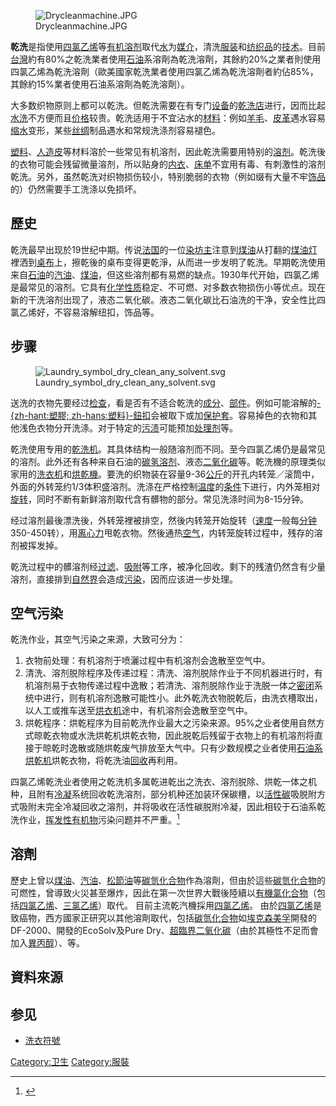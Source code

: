 {{copyedit|time=2015-11-23T11:21:03+00:00}}
{{refimprove|time=2015-11-23T11:21:03+00:00}}
[[File:Drycleanmachine.JPG|thumb]]

'''乾洗'''是指使用[[四氯乙烯|四氯乙烯]]等[[有机溶剂|有机溶剂]]取代[[水|水]]为[[媒介|媒介]]，清洗[[服装|服装]]和[[纺织品|纺织品]]的[[技术|技术]]。目前[[台灣|台灣]]約有80%之乾洗業者使用[[石油|石油]]系溶劑為乾洗溶劑，其餘約20%之業者則使用四氯乙烯為乾洗溶劑（歐美國家乾洗業者使用四氯乙烯為乾洗溶劑者約佔85%，其餘約15%業者使用石油系溶劑為乾洗溶劑）。

大多数织物原则上都可以乾洗。但乾洗需要在有专门[[设备|设备]]的[[洗衣店|乾洗店]]进行，因而比起[[水洗|水洗]]不方便而且[[价格|价格]]较贵。乾洗适用于不宜沾水的[[材料|材料]]：例如[[羊毛|羊毛]]、[[皮革|皮革]]遇水容易[[缩水|缩水]]变形，某些[[丝绸|丝绸]]制品遇水和常规洗涤剂容易褪色。

[[塑料|塑料]]、[[人造皮|人造皮]]等材料溶於一些常见有机溶剂，因此乾洗需要用特别的[[溶剂|溶剂]]。乾洗後的衣物可能会残留微量溶剂，所以贴身的[[内衣|内衣]]、[[床单|床单]]不宜用有毒、有刺激性的溶剂乾洗。另外，虽然乾洗对织物损伤较小，特别脆弱的衣物（例如缀有大量不牢[[饰品|饰品]]的）仍然需要手工洗涤以免损坏。

==歷史==
乾洗最早出现於19世纪中期。传说[[法国|法国]]的一位[[染坊主|染坊主]]注意到[[煤油|煤油]]从打翻的[[煤油灯|煤油灯]]裡洒到[[桌布|桌布]]上，擦乾後的桌布变得更乾淨，从而进一步发明了乾洗。早期乾洗使用来自[[石油|石油]]的[[汽油|汽油]]、[[煤油|煤油]]，但这些溶剂都有易燃的缺点。1930年代开始，四氯乙烯是最常见的溶剂。它具有[[化学性质|化学性质]]稳定、不可燃、对多数衣物损伤小等优点。现在新的干洗溶剂出现了，液态二氧化碳。液态二氧化碳比石油洗的干净，安全性比四氯乙烯好，不容易溶解纽扣，饰品等。

==步骤==
[[File:Laundry_symbol_dry_clean_any_solvent.svg|thumb]]

送洗的衣物先要经过[[检查|检查]]，看是否有不适合乾洗的[[成分|成分]]、[[部件|部件]]。例如可能溶解的[[塑料|-{zh-hant:塑膠; zh-hans:塑料}-]][[鈕扣|鈕扣]]会被取下或加[[保护套|保护套]]。容易掉色的衣物和其他浅色衣物分开洗涤。对于特定的[[污渍|污渍]]可能预加[[处理剂|处理剂]]等。

乾洗使用专用的[[乾洗机|乾洗机]]。其具体结构一般随溶剂而不同。至今四氯乙烯仍是最常见的溶剂。此外还有各种来自石油的[[碳氢溶剂|碳氢溶剂]]、液态[[二氧化碳|二氧化碳]]等。乾洗機的原理类似家用的[[洗衣机|洗衣机]]和[[烘乾機|烘乾機]]。要洗的织物装在容量9-36[[公斤|公斤]]的开孔内转笼／滚筒中，外面的外转笼约1/3体积盛溶剂。洗涤在严格控制[[温度|温度]]的[[条件|条件]]下进行，内外笼相对[[旋转|旋转]]，同时不断有新鲜溶剂取代含有髒物的部分。常见洗涤时间为8-15分钟。

经过溶剂最後漂洗後，外转笼裡被排空，然後内转笼开始旋转（[[速度|速度]]一般每[[分钟|分钟]]350-450转），用[[离心力|离心力]]甩乾衣物。然後通热[[空气|空气]]，内转笼旋转过程中，残存的溶剂被挥发掉。

乾洗过程中的髒溶剂经[[过滤|过滤]]、[[吸附|吸附]]等工序，被净化回收。剩下的残渣仍然含有少量溶剂，直接排到[[自然界|自然界]]会造成[[污染|污染]]，因而应该进一步处理。

==空气污染==
乾洗作业，其空气污染之来源，大致可分为：
# 衣物前处理：有机溶剂于喷灑过程中有机溶剂会逸散至空气中。 
# 清洗、溶剂脱除程序及传递过程：清洗、溶剂脱除作业于不同机器进行时，有机溶剂易于衣物传递过程中逸散；若清洗、溶剂脱除作业于洗脱一体之[[密闭|密闭]]系统中进行，则有机溶剂逸散可能性小。此外乾洗衣物脱乾后，由洗衣槽取出，以人工或推车送至[[烘衣机|烘衣机]]途中，有机溶剂会逸散至空气中。
# 烘乾程序：烘乾程序为目前乾洗作业最大之污染来源。95%之业者使用自然方式晾乾衣物或水洗烘乾机烘乾衣物，因此脱乾后残留于衣物上的有机溶剂将直接于晾乾时逸散或随烘乾废气排放至大气中。只有少数规模之业者使用[[石油系烘乾机|石油系烘乾机]]烘乾衣物，将乾洗油[[回收|回收]]再利用。
四氯乙烯乾洗业者使用之乾洗机多属乾进乾出之洗衣、溶剂脱除、烘乾一体之机种，且附有[[冷凝|冷凝]]系统回收乾洗溶剂，部分机种还加装环保碳槽，以[[活性碳|活性碳]]吸脱附方式吸附未完全冷凝回收之溶剂，并将吸收在活性碳脱附冷凝，因此相较于石油系乾洗作业，[[挥发性有机物|挥发性有机物]]污染问题并不严重。<ref>{{cite web|url=http://ivy1.epa.gov.tw/agp/F/DM/aaaa/page2/life34.html|title=乾洗業空氣污染防制輔導|publisher=行政院環境保護署|last=|first=|coauthors=|7=|deadurl=yes|archiveurl=https://web.archive.org/web/20131019172053/http://ivy1.epa.gov.tw/agp/F/DM/aaaa/page2/life34.html|archivedate=2013-10-19|accessdate=2012-10-26}}</ref>

==溶劑==
歷史上曾以[[煤油|煤油]]、[[汽油|汽油]]、[[松節油|松節油]]等[[碳氫化合物|碳氫化合物]]作為溶劑，但由於這些[[碳氫化合物|碳氫化合物]]的可燃性，曾導致火災甚至爆炸，因此在第一次世界大戰後陸續以[[有機氯化合物|有機氯化合物]]（包括[[四氯乙烯|四氯乙烯]]、[[三氯乙烯|三氯乙烯]]）取代。
目前主流乾汽機採用[[四氯乙烯|四氯乙烯]]。
由於[[四氯乙烯|四氯乙烯]]是致癌物，西方國家正研究以其他溶劑取代，包括[[碳氫化合物|碳氫化合物]]如[[埃克森美孚|埃克森美孚]]開發的DF-2000、{{link-en|雪佛龍菲利普斯化工|Chevron Phillips Chemical}}開發的EcoSolv及Pure Dry、[[超臨界二氧化碳|超臨界二氧化碳]]（由於其極性不足而會加入[[異丙醇|異丙醇]]）、{{link-en|十甲基環五硅氧烷|Decamethylcyclopentasiloxane}}等。

==資料來源==
{{Reflist}}

==参见==
* [[洗衣符號|洗衣符號]]

{{Authority control}}
[[Category:卫生|Category:卫生]]
[[Category:服裝|Category:服裝]]